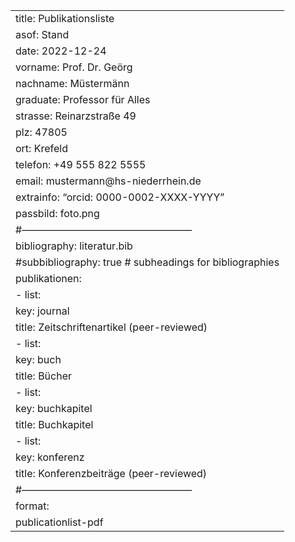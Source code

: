 ---
title: Publikationsliste
asof: Stand
date: 2022-12-24
vorname: Prof. Dr. Geörg
nachname: Müstermänn
graduate: Professor für Alles
strasse: Reinarzstraße 49
plz: 47805
ort: Krefeld
telefon: +49 555 822 5555
email: mustermann@hs-niederrhein.de
extrainfo: "orcid: 0000-0002-XXXX-YYYY"
passbild: foto.png
#---------------------------------------------------
bibliography: literatur.bib
#subbibliography: true  # subheadings for bibliographies
publikationen:
  - list:
      key: journal
      title: Zeitschriftenartikel (peer-reviewed)
  - list:
      key: buch
      title: Bücher   
  - list:
      key: buchkapitel
      title: Buchkapitel
  - list:
      key: konferenz
      title: Konferenzbeiträge (peer-reviewed)   
#---------------------------------------------------  
format:
  publicationlist-pdf
---